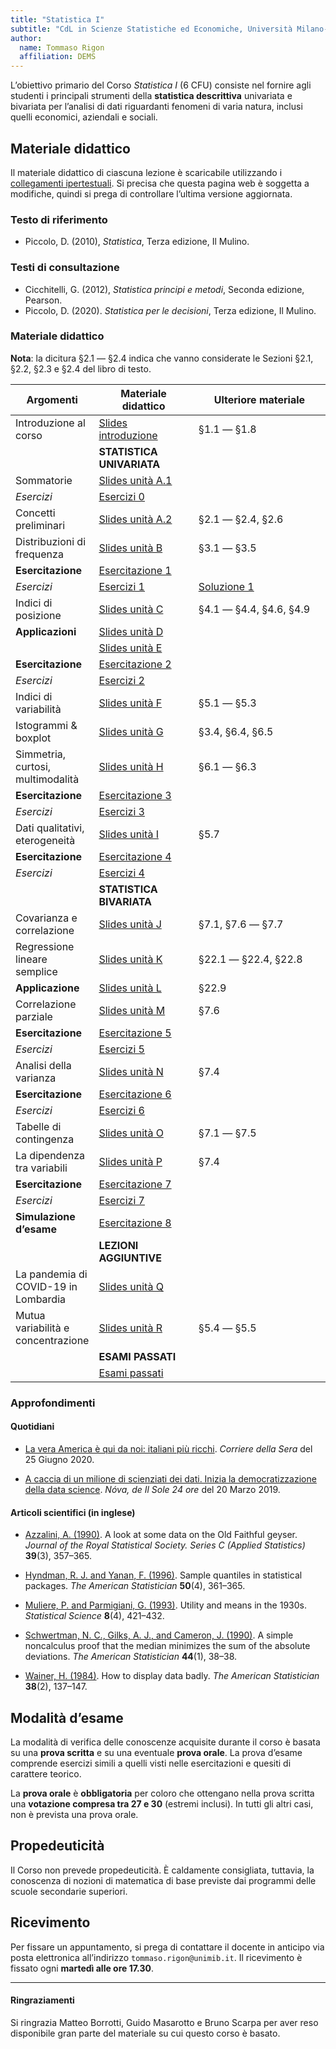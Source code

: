 ```yaml
---
title: "Statistica I"
subtitle: "CdL in Scienze Statistiche ed Economiche, Università Milano-Bicocca"
author:
  name: Tommaso Rigon
  affiliation: DEMS
---
```


L'obiettivo primario del Corso *Statistica I* (6 CFU) consiste nel fornire agli studenti i principali strumenti della **statistica descrittiva** univariata e bivariata per l'analisi di dati riguardanti fenomeni di varia natura, inclusi quelli economici, aziendali e sociali.

## Materiale didattico

Il materiale didattico di ciascuna lezione è scaricabile utilizzando i [collegamenti ipertestuali](). Si precisa che questa pagina web è soggetta a modifiche, quindi si prega di controllare l'ultima versione aggiornata.

### Testo di riferimento

-   Piccolo, D. (2010), *Statistica*, Terza edizione, Il Mulino.

### Testi di consultazione

-   Cicchitelli, G. (2012), *Statistica principi e metodi*, Seconda edizione, Pearson.
-   Piccolo, D. (2020). *Statistica per le decisioni*, Terza edizione, Il Mulino.

### Materiale didattico

**Nota**: la dicitura §2.1 --- §2.4 indica che vanno considerate le Sezioni §2.1, §2.2, §2.3 e §2.4 del libro di testo.

| Argomenti                            | Materiale didattico                        | Ulteriore materiale |
|-----------------|------------------------|--------------------------------|
| Introduzione al corso                | [Slides introduzione](slides/sl_intro.pdf) | §1.1 --- §1.8              |
|                                      | **STATISTICA UNIVARIATA**                  |                            |
| Sommatorie                           | [Slides unità A.1](slides/sl_A1.pdf)       |                            |
| *Esercizi*                           | [Esercizi 0](exe/exe_0.html)               |                            |
| Concetti preliminari                 | [Slides unità A.2](slides/sl_A2.pdf)       | §2.1 --- §2.4, §2.6        |
| Distribuzioni di frequenza           | [Slides unità B](slides/sl_B.pdf)          | §3.1 --- §3.5              |
| **Esercitazione**                    | [Esercitazione 1](exe/exe_1.html)          |                            |
| *Esercizi*                           | [Esercizi 1](exe/exe_1_bis.html)           |   [Soluzione 1](exe/sol_exe_1.html)                         |
| Indici di posizione                  | [Slides unità C](slides/sl_C.pdf)          | §4.1 --- §4.4, §4.6, §4.9  |
| **Applicazioni**                     | [Slides unità D](slides/sl_D.pdf)          |                            |
|                                      | [Slides unità E](slides/sl_E.pdf)          |                            |
| **Esercitazione**                    | [Esercitazione 2](exe/exe_2.html)          |                            |
| *Esercizi*                           | [Esercizi 2](exe/exe_2_bis.html)           |                            |
| Indici di variabilità                | [Slides unità F](slides/sl_F.pdf)          | §5.1 --- §5.3              |
| Istogrammi & boxplot                 | [Slides unità G](slides/sl_G.pdf)          | §3.4, §6.4, §6.5           |
| Simmetria, curtosi, multimodalità    | [Slides unità H](slides/sl_H.pdf)          | §6.1 --- §6.3              |
| **Esercitazione**                    | [Esercitazione 3](exe/exe_3.html)          |                            |
| *Esercizi*                           | [Esercizi 3](exe/exe_3_bis.html)           |                            |
| Dati qualitativi, eterogeneità       | [Slides unità I](slides/sl_I.pdf)          | §5.7                       |
| **Esercitazione**                    | [Esercitazione 4](exe/exe_4.html)          |                            |
| *Esercizi*                           | [Esercizi 4](exe/exe_4_bis.html)           |                            |
|                                      | **STATISTICA BIVARIATA**                   |                            |
| Covarianza e correlazione            | [Slides unità J](slides/sl_J.pdf)          | §7.1, §7.6 --- §7.7        |
| Regressione lineare semplice         | [Slides unità K](slides/sl_K.pdf)          | §22.1 --- §22.4, §22.8     |
| **Applicazione**                     | [Slides unità L](slides/sl_L.pdf)          | §22.9                      |
| Correlazione parziale                | [Slides unità M](slides/sl_M.pdf)          | §7.6                       |
| **Esercitazione**                    | [Esercitazione 5](exe/exe_5.html)          |                            |
| *Esercizi*                           | [Esercizi 5](exe/exe_5_bis.html)           |                            |
| Analisi della varianza               | [Slides unità N](slides/sl_N.pdf)          | §7.4                       |
| **Esercitazione**                    | [Esercitazione 6](exe/exe_6.html)          |                            |
| *Esercizi*                           | [Esercizi 6](exe/exe_6_bis.html)           |                            |
| Tabelle di contingenza               | [Slides unità O](slides/sl_O.pdf)          | §7.1 --- §7.5              |
| La dipendenza tra variabili          | [Slides unità P](slides/sl_P.pdf)          | §7.4                       |
| **Esercitazione**                    | [Esercitazione 7](exe/exe_7.html)          |                            |
| *Esercizi*                           | [Esercizi 7](exe/exe_7_bis.html)           |                            |
| **Simulazione d'esame**              | [Esercitazione 8](exe/exe_8.html)          |                            |
|                                      | **LEZIONI AGGIUNTIVE**                     |                            |
| La pandemia di COVID-19 in Lombardia | [Slides unità Q](slides/sl_Q.pdf)          |                            |
| Mutua variabilità e concentrazione   | [Slides unità R]()                         | §5.4 --- §5.5              |
|                                      | **ESAMI PASSATI**                          |                            |
|                                      | [Esami passati](exe/exe_8_bis.html)        |                            |

### Approfondimenti

#### Quotidiani

-   [La vera America è qui da noi: italiani più ricchi](https://www.corriere.it/esteri/20_giugno_25/vera-america-qui-noi-italiani-piu-ricchi-d4cc4256-b64b-11ea-9dea-5ac3c9ec7c08.shtml). *Corriere della Sera* del 25 Giugno 2020.

-   [A caccia di un milione di scienziati dei dati. Inizia la democratizzazione della data science](https://nova.ilsole24ore.com/nova24-tech/a-caccia-di-un-milione-di-scienziati-dei-dati-inizia-la-democratizzazione-della-data-science/). *Nóva, de Il Sole 24 ore* del 20 Marzo 2019.

#### Articoli scientifici (in inglese)

-   [Azzalini, A. (1990)](approfondimenti/Azzalini1990.pdf). A look at some data on the Old Faithful geyser. *Journal of the Royal Statistical Society. Series C (Applied Statistics)* **39**(3), 357--365.

-   [Hyndman, R. J. and Yanan, F. (1996)](approfondimenti/Hyndman1996.pdf). Sample quantiles in statistical packages. *The American Statistician* **50**(4), 361--365.

-   [Muliere, P. and Parmigiani, G. (1993)](approfondimenti/Muliere1993.pdf). Utility and means in the 1930s. *Statistical Science* **8**(4), 421--432.

-   [Schwertman, N. C., Gilks, A. J., and Cameron, J. (1990)](approfondimenti/Schwertman1990.pdf). A simple noncalculus proof that the median minimizes the sum of the absolute deviations. *The American Statistician* **44**(1), 38--38.

-   [Wainer, H. (1984)](approfondimenti/Wainer1984.pdf). How to display data badly. *The American Statistician* **38**(2), 137--147.

## Modalità d'esame

La modalità di verifica delle conoscenze acquisite durante il corso è basata su una **prova scritta** e su una eventuale **prova orale**. La prova d'esame comprende esercizi simili a quelli visti nelle esercitazioni e quesiti di carattere teorico.

La **prova orale** è **obbligatoria** per coloro che ottengano nella prova scritta una **votazione compresa tra 27 e 30** (estremi inclusi). In tutti gli altri casi, non è prevista una prova orale.

## Propedeuticità

Il Corso non prevede propedeuticità. È caldamente consigliata, tuttavia, la conoscenza di nozioni di matematica di base previste dai programmi delle scuole secondarie superiori.

## Ricevimento

Per fissare un appuntamento, si prega di contattare il docente in anticipo via posta elettronica all'indirizzo `tommaso.rigon@unimib.it`. Il ricevimento è fissato ogni **martedì alle ore 17.30**.

------------------------------------------------------------------------

#### Ringraziamenti

Si ringrazia Matteo Borrotti, Guido Masarotto e Bruno Scarpa per aver reso disponibile gran parte del materiale su cui questo corso è basato.